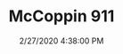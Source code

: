 ---
width: 1333
height: 2000
title: McCoppin 911
description: A custom 911 built by McCoppin Automotive Design.
date: 2/27/2020 4:38:00 PM
cameraMake: Sony
cameraModel: ILCE-7M3
lens: ZEISS Batis 1.8/85
settingsfStop: f/1.8
settingsISO: ISO 100
settingsShutter: 1/400
settingsFocalLength: 85 mm
---
